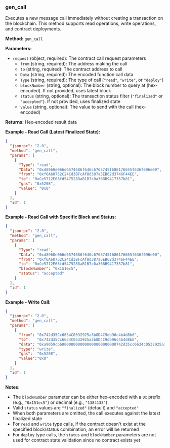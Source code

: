 ### gen_call

Executes a new message call immediately without creating a transaction on the blockchain. This method supports read operations, write operations, and contract deployments.

**Method:** `gen_call`

**Parameters:**

- `request` (object, required): The contract call request parameters
  - `from` (string, required): The address making the call
  - `to` (string, required): The contract address to call
  - `Data` (string, required): The encoded function call data
  - `Type` (string, required): The type of call (`"read"`, `"write"`, or `"deploy"`)
  - `blockNumber` (string, optional): The block number to query at (hex-encoded). If not provided, uses latest block
  - `status` (string, optional): The transaction status filter (`"finalized"` or `"accepted"`). If not provided, uses finalized state
  - `value` (string, optional): The value to send with the call (hex-encoded)

**Returns:** Hex-encoded result data

**Example - Read Call (Latest Finalized State):**

```json
{
  "jsonrpc": "2.0",
  "method": "gen_call",
  "params": [
    {
      "Type": "read",
      "Data": "0xd8960e066d6574686f646c6765745f686176655f636f696e00",
      "from": "0xf6A60752C24Cd3BFcAf8d387a5EB62d3746F44EE",
      "to": "0xCe5712E63fd5475288aB1B7c0a368B9417357b81",
      "gas": "0x5208",
      "value": "0x0"
    }
  ],
  "id": 1
}
```

**Example - Read Call with Specific Block and Status:**

```json
{
  "jsonrpc": "2.0",
  "method": "gen_call",
  "params": [
    {
      "Type": "read",
      "Data": "0xd8960e066d6574686f646c6765745f686176655f636f696e00",
      "from": "0xf6A60752C24Cd3BFcAf8d387a5EB62d3746F44EE",
      "to": "0xCe5712E63fd5475288aB1B7c0a368B9417357b81",
      "blockNumber": "0x151ec5",
      "status": "accepted"
    }
  ],
  "id": 1
}
```

**Example - Write Call:**

```json
{
  "jsonrpc": "2.0",
  "method": "gen_call",
  "params": [
    {
      "from": "0x742d35Cc6634C0532925a3b8D4C9db96c4b4d8b6",
      "to":   "0x742d35Cc6634C0532925a3b8D4C9db96c4b4d8b6",
      "data": "0xa9059cbb000000000000000000000000742d35cc6634c0532925a3b8d4c9db96c4b4d8b6",
      "type": "write",
      "gas":  "0x5208",
      "value":"0x0"
    }
  ],
  "id": 1
}
```

**Notes:**

- The `blockNumber` parameter can be either hex-encoded with a `0x` prefix (e.g., `"0x151ec5"`) or decimal (e.g., `"1384133"`)
- Valid `status` values are `"finalized"` (default) and `"accepted"`
- When both parameters are omitted, the call executes against the latest finalized state
- For `read` and `write` type calls, if the contract doesn't exist at the specified block/status combination, an error will be returned
- For `deploy` type calls, the `status` and `blockNumber` parameters are not used for contract state validation since no contract exists yet
